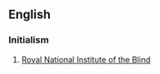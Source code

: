 ==English==

===Initialism===
{{rfc-header|Initialism}}
{{head|en|initialism}}

# [[w:Royal National Institute of the Blind|Royal National Institute of the Blind]]